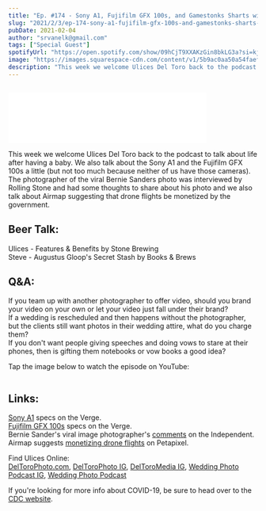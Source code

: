 ```yaml
---
title: "Ep. #174 - Sony A1, Fujifilm GFX 100s, and Gamestonks Sharts with Ulices Del Toro"
slug: "2021/2/3/ep-174-sony-a1-fujifilm-gfx-100s-and-gamestonks-sharts-with-ulices-del-toro"
pubDate: 2021-02-04
author: "srvanelk@gmail.com"
tags: ["Special Guest"]
spotifyUrl: "https://open.spotify.com/show/09hCjT9XXAKzGin8bkLG3a?si=kjRZvQ1JTb6Ov3HVzSSlWA"
image: "https://images.squarespace-cdn.com/content/v1/5b9ac0aa50a54faef024c950/1612412335998-0FI3H4MECVIB7Z81J84S/uli_AP_thumbnail.jpg?format=original"
description: "This week we welcome Ulices Del Toro back to the podcast to talk about life after having a baby. We also talk about the Sony A1 and the Fujifilm GFX 100s a little (but not too much because neither of us have those cameras). The photographer of the viral Bernie Sanders photo was interviewed by Rolling Stone and had some thoughts to share about his photo and we also talk about Airmap suggesting that drone flights be monetized by the government."
---
```


<figure>
  <img src="https://images.squarespace-cdn.com/content/v1/5b9ac0aa50a54faef024c950/1612412335998-0FI3H4MECVIB7Z81J84S/uli_AP_thumbnail.jpg?format=original" alt="" />
</figure>
<iframe class="embedly-embed" src="//cdn.embedly.com/widgets/media.html?src=https%3A%2F%2Fanchor.fm%2Fweddingphotohangover%2Fembed%2Fepisodes%2FEp--174---Sony-A1--Fujifilm-GFX-100s--and-Gamestonks-Sharts-with-Ulices-Del-Toro-eptldi&display_name=Anchor+FM+Inc.&url=https%3A%2F%2Fanchor.fm%2Fweddingphotohangover%2Fepisodes%2FEp--174---Sony-A1--Fujifilm-GFX-100s--and-Gamestonks-Sharts-with-Ulices-Del-Toro-eptldi&image=https%3A%2F%2Fd3t3ozftmdmh3i.cloudfront.net%2Fproduction%2Fpodcast_uploaded_episode400%2F805714%2F805714-1612412155289-391258813ed9e.jpg&key=61d05c9d54e8455ea7a9677c366be814&type=text%2Fhtml&schema=anchor&wmode=opaque" width="400" height="102" scrolling="no" title="Anchor FM Inc. embed" frameborder="0" allow="autoplay; fullscreen" allowfullscreen="true"></iframe>

This week we welcome Ulices Del Toro back to the podcast to talk about life after having a baby. We also talk about the Sony A1 and the Fujifilm GFX 100s a little (but not too much because neither of us have those cameras). The photographer of the viral Bernie Sanders photo was interviewed by Rolling Stone and had some thoughts to share about his photo and we also talk about Airmap suggesting that drone flights be monetized by the government.

## Beer Talk:  
Ulices - Features & Benefits by Stone Brewing  
Steve - Augustus Gloop's Secret Stash by Books & Brews

## Q&A:  
If you team up with another photographer to offer video, should you brand your video on your own or let your video just fall under their brand?  
If a wedding is rescheduled and then happens without the photographer, but the clients still want photos in their wedding attire, what do you charge them?  
If you don't want people giving speeches and doing vows to stare at their phones, then is gifting them notebooks or vow books a good idea?

Tap the image below to watch the episode on YouTube:

<figure>
  <img src="https://images.squarespace-cdn.com/content/v1/5b9ac0aa50a54faef024c950/1612459491002-BQKQ9GF98TYGK5261X20/uli_YT_thumbnail.jpg" alt="" />
</figure>

## Links:  
[Sony A1](https://www.theverge.com/2021/1/26/22250448/sony-alpha-1-camera-announced-specs-price-release-date) specs on the Verge.  
[Fujifilm GFX 100s](https://www.theverge.com/2021/1/27/22251933/fujifilm-gfx-100s-102-megapixel-medium-format-price-specs-date) specs on the Verge.  
Bernie Sander's viral image photographer's [comments](https://www.independent.co.uk/arts-entertainment/art/news/bernie-sanders-mittens-photographer-inauguration-b1792328.html?fbclid=IwAR2qVaLd9vu22TRofTjKWm18AzciTRbSYpey_2RupIT-Ma5wa-z-uWbsfok) on the Independent.  
Airmap suggests [monetizing drone flights](https://petapixel.com/2021/01/28/airmap-suggests-drone-airspace-should-be-monetized-sparking-outrage/) on Petapixel.

Find Ulices Online:  
[DelToroPhoto.com](http://www.deltorophoto.com/), [DelToroPhoto IG](https://www.instagram.com/deltorophoto/), [DelToroMedia IG](https://www.instagram.com/deltoromedia/), [Wedding Photo Podcast IG](https://www.instagram.com/weddingphotopodcast/), [Wedding Photo Podcast](http://www.deltorophoto.com/podcast)

If you're looking for more info about COVID-19, be sure to head over to the [CDC website](https://www.cdc.gov/coronavirus/2019-ncov/index.html).
